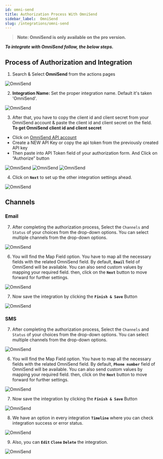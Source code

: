 ```yaml
---
id: omni-send
title: Authorization Process With OmniSend
sidebar_label:  OmniSend
slug: /integrations/omni-send
---
```


> **Note: OmniSend is only available on the pro version.**

***To integrate with OmniSend follow, the below steps.***


## Process of Authorization and Integration

1.	Search & Select **OmniSend** from the actions pages
 <Image src="actions/omni-send/search-and-select" alt="OmniSend" w="1020" h="350" />

2. **Integration Name:** Set the proper integration name. Default it's taken 'OmniSend'.
 <Image src="actions/omni-send/default-integration-name" alt="OmniSend" w="1020" h="350" />

3.	After that, you have to copy the client id and client secret from your OmniSend account & paste the client id and client secret on the field.     
**To get OmniSend client id and client secret**
-	Click on [OmniSend API account](https://app.omnisend.com/o/my-account/integrations/api-keys)
-	Create a NEW API Key or copy the api token from the previously created API key
-	Then paste into API Token field of your authorization form. And Click on “Authorize” button
 <Image src="actions/omni-send/click-here" alt="OmniSend" w="1020" h="350" />
 <Image src="actions/omni-send/visit-api-console" alt="OmniSend" w="1020" h="350" />
 <Image src="actions/omni-send/authorize" alt="OmniSend" w="1020" h="350" />


4. Click on **`Next`** to set up the other integration settings ahead.
 <Image src="actions/omni-send/authorize-after" alt="OmniSend" w="1020" h="350" />

## Channels
### Email

7.	After completing the authorization process, Select the `Channels` and `Status` of your choices from the drop-down options. You can select multiple channels from the drop-down options. 
 <Image src="actions/omni-send/select-status" alt="OmniSend" w="1020" h="350" />

6.	You will find the Map Field option. You have to map all the necessary fields with the related OmniSend field. By default, **`Email`** field of OmniSend will be available. You can also send custom values by mapping your required field. then, click on the **`Next`** button to move forward for further settings.

 <Image src="actions/omni-send/omni-send-field-map" alt="OmniSend" w="1020" h="350" />

7. Now save the integration by clicking the **`Finish & Save`** Button

 <Image src="actions/omni-send/finish-save" alt="OmniSend" w="1020" h="350" />

### SMS

7.	After completing the authorization process, Select the `Channels` and `Status` of your choices from the drop-down options. You can select multiple channels from the drop-down options. 
 <Image src="actions/omni-send/select-status-sms" alt="OmniSend" w="1020" h="350" />

6.	You will find the Map Field option. You have to map all the necessary fields with the related OmniSend field. By default, **`Phone number`** field of OmniSend will be available. You can also send custom values by mapping your required field. then, click on the **`Next`** button to move forward for further settings.

 <Image src="actions/omni-send/omni-send-field-map-sms" alt="OmniSend" w="1020" h="350" />

7. Now save the integration by clicking the **`Finish & Save`** Button

 <Image src="actions/omni-send/finish-save" alt="OmniSend" w="1020" h="350" />



8. We have an option in every integration **`Timeline`** where you can check integration success or error status.
 <Image src="actions/omni-send/omni-send-timeline" alt="OmniSend" w="1020" h="350" />

9. Also, you can **`Edit`** **`Clone`** **`Delete`** the integration.

 <Image src="actions/omni-send/omni-send-option" alt="OmniSend" w="1020" h="350" />


<Feedback/>
